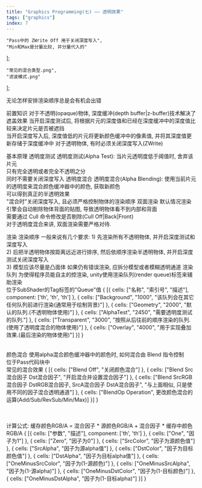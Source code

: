 ```yaml
---
title: "Graphics Programming(七) —— 透明效果"
tags: ["graphics"]
index: 7
---
```


    "Pass中的 ZWrite Off 用于关闭深度写入",
    "Min和Max是分量比较, 并分量代入的"
];

    "常见的混合类型.png",
    "滤波模式.png"
];

<Aphorism>无论怎样安排渲染顺序总是会有机会出错</Aphorism>

前置知识
<Tab>
    对于<Expansion>不透明(opaque)物体</Expansion>, 深度缓冲(depth buffer|z-buffer)技术解决了遮盖效果
    <Tab expan>
        当开启深度测试后, 将根据片元的深度值和已经在深度缓冲中的深度值比较来决定片元是否被遮挡
        <br/>
        当开启深度写入后, 深度值低的片元将更新颜色缓冲中的像素值, 并将其深度值更新存储于深度缓冲中
    </Tab>
    对于透明物体, 有时必须关闭深度写入(ZWrite)
</Tab><p></p>

基本原理
<Tab>
    <Expansion>透明度测试</Expansion>
    <Tab expan>
        透明度测试(Alpha Test): 当片元透明度低于阈值时, 舍弃该片元
        <br/>
        只有完全透明或者完全不透明之分
        <br/>
        同时不需要关闭深度写入
    </Tab>
    <Expansion>透明度混合</Expansion>
    <Tab expan>
        透明度混合(Alpha Blending): 使用当前片元的透明度来混合颜色缓冲器中的颜色, 获取新颜色
        <br/>
        可以得到真正的半透明效果
        <br/>
        "混合时"<Quote id="#1">关闭深度写入</Quote>, 且必须严格控制物体的渲染顺序
    </Tab>
    <Expansion>双面渲染</Expansion>
    <Tab expan>
        默认情况渲染引擎会自动剔除物体背面的贴图, 导致透明物体看不到内部和背面
        <br/>
        需要通过 Cull 命令修改是否剔除(Cull Off|Back|Front)
        <br/>
        对于透明度混合来讲, 双面渲染需要严格对待.
    </Tab>
</Tab><p></p>

渲染
<Tab>
    <Expansion>渲染顺序</Expansion>
    <Tab expan>
        一般来说有几个要求:
        <Tab>
            1) 先渲染所有不透明物体, 并开启深度测试和深度写入
            <br/>
            2) 后把半透明物体按距离远近进行排序, 然后依顺序渲染半透明物体, 并开启深度测试关闭深度写入
            <br/>
            3) 模型应该尽量是凸面体
        </Tab>
        如果仍有错误渲染, 应拆分模型或者模糊透明通道
    </Tab>
    <Expansion>渲染队列</Expansion>
    <Tab expan>
        为使得程序员能自主的控渲染, unity使用渲染队列(render queue)标签来辅助渲染
        <br/>
        位于SubShader的Tag标签的"Queue"值
        <Table>{
            [{
                cells: ["名称", "索引号", "描述"], component: ['th', 'th', 'th']
            }, {
                cells: ["Background", "1000", "该队列会在其它任何队列前进行渲染(通常用于绘制背景)"]
            }, {
                cells: ["Geometry", "2000", "默认的队列.(不透明物体使用)"]
            }, {
                cells: ["AlphaTest", "2450", "需要透明度测试的队列."]
            }, {
                cells: ["Transparent", "3000", "按照从后往前的顺序渲染的队列.(使用了透明度混合的物体使用)"]
            }, {
                cells: ["Overlay", "4000", "用于实现叠加效果.(最后渲染的物体使用)"]
            }]
        }</Table>
    </Tab>
    <Expansion>颜色混合</Expansion>
    <Tab expan>
        使用alpha混合颜色缓冲器中的颜色时, 如何混合由 Blend 指令控制
        <br/>
        位于Pass代码块中
        <br/>
        <Model about="@1">常见的混合效果</Model>
        <Table>{
            [{
                cells: ["Blend Off", "关闭颜色混合"]
            }, {
                cells: ["Blend Src混合因子 Dst混合因子", "开启混合并设置混合因子"]
            }, {
                cells: ["Blend SrcRGB混合因子 DstRGB混合因子, SrcA混合因子 DstA混合因子", "与上面相似, 只是使用不同的因子混合透明通道"]
            }, {
                cells: ["BlendOp Operation", <span>更改颜色混合的运算(Add/Sub/RevSub/<Quote id="#2">Min/Max</Quote>)</span>]
            }]
        }</Table>
        <br/>
        计算公式: 缓存颜色RGB/A = 混合因子 * 源颜色RGB/A + 混合因子 * 缓存中颜色RGB/A
        <Table title="混合因子">{
            [{
                cells: ["参数", "描述"], component: ['th', 'th']
            }, {
                cells: ["One", "因子为1"]
            }, {
                cells: ["Zero", "因子为0"]
            }, {
                cells: ["SrcColor", "因子为源颜色值"]
            }, {
                cells: ["SrcAlpha", "因子为源alpha值"]
            }, {
                cells: ["DstColor", "因子为目标颜色值"]
            }, {
                cells: ["DstAlpha", "因子为目标alpha值"]
            }, {
                cells: ["OneMinusSrcColor", "因子为(1-源颜色)"]
            }, {
                cells: ["OneMinusSrcAlpha", "因子为(1-源alpha)"]
            }, {
                cells: ["OneMinusDstColor", "因子为(1-目标颜色)"]
            }, {
                cells: ["OneMinusDstAlpha", "因子为(1-目标alpha)"]
            }]
        }</Table>
    </Tab>
</Tab>